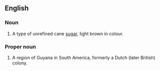 ==English==
{{wikipedia}}
===Noun===
{{en-noun}}

# {{rfv-sense}} A type of unrefined cane [[sugar]], light brown in colour.

===Proper noun===
{{en-proper noun}}

# A region of Guyana in South America, formerly a Dutch (later British) colony.